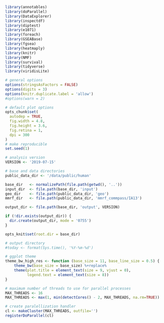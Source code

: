```r
library(annotables)
library(doParallel)
library(DataExplorer)
library(inspectdf)
library(diptest)
library(e1071)
library(foreach)
library(GSEABase)
library(fgsea)
library(heatmaply)
library(knitr)
library(NMF)
library(survival)
library(tidyverse)
library(viridisLite)
```

```r
# general options
options(stringsAsFactors = FALSE)
options(digits = 3)
options(knitr.duplicate.label = 'allow')
#options(warn = 2)

# default plot options
opts_chunk$set(
  autodep = TRUE,
  fig.width = 4.8,
  fig.height = 3.6,
  fig.retina = 1,
  dpi = 300
)
# make reproducible
set.seed(1)

# analysis version
VERSION <- '2019-07-15'

# base and data directories
public_data_dir <- '/data/public/human'

base_dir   <- normalizePath(file.path(getwd(), '..'))
input_dir  <- file.path(base_dir, 'input')
geo_dir    <- file.path(public_data_dir, 'geo')
mmrf_dir   <- file.path(public_data_dir, 'mmrf_commpass/IA13')

output_dir <- file.path(base_dir, 'output', VERSION)

if (!dir.exists(output_dir)) {
  dir.create(output_dir, mode = '0755')
}

opts_knit$set(root.dir = base_dir)

# output directory
#today <- format(Sys.time(), '%Y-%m-%d')

# ggplot theme
theme_bw_high_res <- function (base_size = 11, base_line_size = 0.5) { 
	theme_bw(base_size = base_size) %+replace% 
    theme(plot.title = element_text(size = 9, vjust = 0), 
          legend.text = element_text(size = 8))
}

# maximum number of threads to use for parallel processes
MAX_THREADS <- 16
MAX_THREADS <- max(1, min(detectCores() - 2, MAX_THREADS, na.rm=TRUE))

# create paralellization handler
cl <- makeCluster(MAX_THREADS, outfile='')
registerDoParallel(cl)
```
